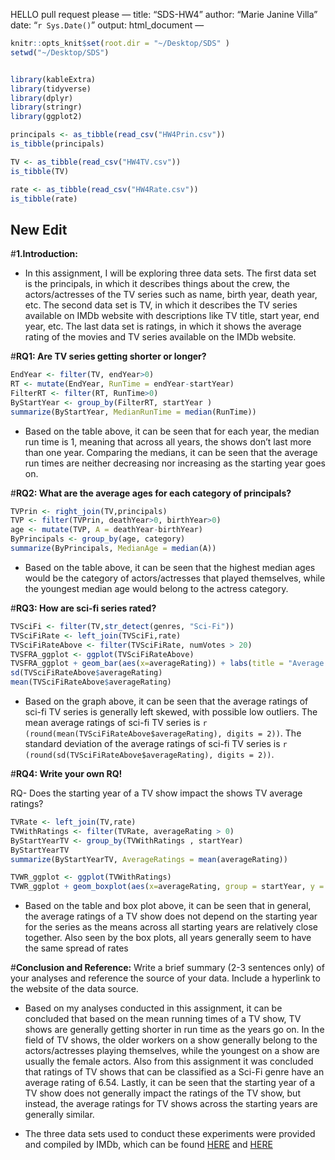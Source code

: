 HELLO
pull request please
---
title: "SDS-HW4"
author: "Marie Janine Villa"
date: "`r Sys.Date()`"
output: html_document
---

```r
knitr::opts_knit$set(root.dir = "~/Desktop/SDS" )
setwd("~/Desktop/SDS")


library(kableExtra)
library(tidyverse)
library(dplyr)
library(stringr)
library(ggplot2)

principals <- as_tibble(read_csv("HW4Prin.csv"))
is_tibble(principals)

TV <- as_tibble(read_csv("HW4TV.csv"))
is_tibble(TV)

rate <- as_tibble(read_csv("HW4Rate.csv"))
is_tibble(rate)

```
## New Edit

#**1.Introduction:**

  - In this assignment, I will be exploring three data sets. The first data set is the principals, in which it describes things about the crew, the actors/actresses of the TV series such as name, birth year, death year, etc. The second data set is TV, in which it describes the TV series available on IMDb website with descriptions like TV title, start year, end year, etc. The last data set is ratings, in which it shows the average rating of the movies and TV series available on the IMDb website. 
  
  
#**RQ1: Are TV series getting shorter or longer?**


```r
EndYear <- filter(TV, endYear>0)
RT <- mutate(EndYear, RunTime = endYear-startYear)
FilterRT <- filter(RT, RunTime>0)
ByStartYear <- group_by(FilterRT, startYear )
summarize(ByStartYear, MedianRunTime = median(RunTime))
```
  - Based on the table above, it can be seen that for each year, the median run time is 1, meaning that across all years, the shows don't last more than one year. Comparing the medians, it can be seen that the average run times are neither decreasing nor increasing as the starting year goes on. 


#**RQ2: What are the average ages for each category of principals?**

```r
TVPrin <- right_join(TV,principals)
TVP <- filter(TVPrin, deathYear>0, birthYear>0)
age <- mutate(TVP, A = deathYear-birthYear)
ByPrincipals <- group_by(age, category)
summarize(ByPrincipals, MedianAge = median(A))
```
  - Based on the table above, it can be seen that the highest median ages would be the category of actors/actresses that played themselves, while the youngest median age would belong to the actress category.


#**RQ3: How are sci-fi series rated?**

```r
TVSciFi <- filter(TV,str_detect(genres, "Sci-Fi"))
TVSciFiRate <- left_join(TVSciFi,rate)
TVSciFiRateAbove <- filter(TVSciFiRate, numVotes > 20)
TVSFRA_ggplot <- ggplot(TVSciFiRateAbove)
TVSFRA_ggplot + geom_bar(aes(x=averageRating)) + labs(title = "Average Ratings for Sci-Fi TV series", x = "Ratings", y = "Count" )
sd(TVSciFiRateAbove$averageRating)
mean(TVSciFiRateAbove$averageRating)
```

  - Based on the graph above, it can be seen that the average ratings of sci-fi TV series is generally left skewed, with possible low outliers. The mean average ratings of sci-fi TV series is `r (round(mean(TVSciFiRateAbove$averageRating), digits = 2))`. The standard deviation of the average ratings of sci-fi TV series is `r (round(sd(TVSciFiRateAbove$averageRating), digits = 2))`.


#**RQ4: Write your own RQ!**

RQ- Does the starting year of a TV show impact the shows TV average ratings?

```r
TVRate <- left_join(TV,rate)
TVWithRatings <- filter(TVRate, averageRating > 0)
ByStartYearTV <- group_by(TVWithRatings , startYear)
ByStartYearTV
summarize(ByStartYearTV, AverageRatings = mean(averageRating))

TVWR_ggplot <- ggplot(TVWithRatings)
TVWR_ggplot + geom_boxplot(aes(x=averageRating, group = startYear, y = startYear)) + labs(title = "Average Ratings for TV series by starting year" )

```

- Based on the table and box plot above, it can be seen that in general, the average ratings of a TV show does not depend on the starting year for the series as the means across all starting years are relatively close together. Also seen by the box plots, all years generally seem to have the same spread of rates 


#**Conclusion and Reference:**
Write a brief summary (2-3 sentences only) of your analyses and reference the source of your data. Include a hyperlink to the website of the data source.

  - Based on my analyses conducted in this assignment, it can be concluded that based on the mean running times of a TV show, TV shows are generally getting shorter in run time as the years go on. In the field of TV shows, the older workers on a show generally belong to the actors/actresses playing themselves, while the youngest on a show are usually the female actors. Also from this assignment it was concluded that ratings of TV shows that can be classified as a Sci-Fi genre have an average rating of 6.54. Lastly, it can be seen that the starting year of a TV show does not generally impact the ratings of the TV show, but instead, the average ratings for TV shows across the starting years are generally similar. 
  
  - The three data sets used to conduct these experiments were provided and compiled by IMDb, which can be found [HERE](https://www.imdb.com/) and [HERE](https://developer.imdb.com/non-commercial-datasets/)
